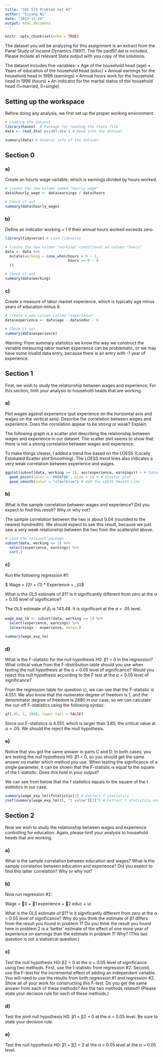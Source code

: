 ```yaml
---
title: 'SOC 574 Problem Set #7'
author: "Siyang Ni"
date: "2022-11-24"
output: html_document
---
```


```r
knitr::opts_chunk$set(echo = TRUE)
```

The dataset you will be analyzing for this assignment is an extract from the Panel Study of Income Dynamics (1997). The file psid97.dat is included. Please include all relevant Stata output with you copy of the solutions. 

The dataset includes five variables:
•	Age of the household head (age)
•	Years of education of the household head (educ) 
•	Annual earnings for the household head in 1996 (earnings)
•	Annual hours work for the household head in 1996 (hours) 
•	An indicator for the marital status of the household head (1=married, 0=single)

## Setting up the workspace

Before doing any analysis, we first set up the proper working environment. 

```r
# Loading the dataset
library(haven)  # Package for reading the Stata file
data <- read_dta('psid97.dta') # Read into the dataset

summary(data) # General info of the dataset
```


## Section 0

### a)	
Create an hourly wage variable, which is earnings divided by hours worked.

```r
# Create the new column named "hourly_wage"
data$hourly_wage <- data$earnings / data$hours

# Check it out
summary(data$hourly_wage)

```



### b)	
Define an indicator working = 1 if their annual hours worked exceeds zero.

```r
library(tidyverse) # Load tidyverse

# Create the new column "working" conditional on column "hours"
data <- data %>% 
  mutate(working = case_when(hours > 0 ~ 1,
                             hours == 0 ~ 0
  ))

# Check it out 
summary(data$working)
```


### c)	
Create a measure of labor market experience, which is typically age minus years of education minus 6.

```r
# Create a new column called "experience"
data$experience <- data$age - data$educ - 6

# Check it out
summary(data$experience)
```

Warning: From summary statistics we know the way we construct the variable measuring labor market experience can be problematic, or we may have some invalid data entry, because there is an entry with -1 year of experience.


## Section 1

First, we wish to study the relationship between wages and experience. For this section, limit your analysis to household heads that are working. 

### a)	
Plot wages against experience (put experience on the horizontal axis and wages on the vertical axis). Describe the correlation between wages and experience. Does the correlation appear to be strong or weak? Explain.

The following graph is a scatter plot describing the relationship between wages and experience in our dataset. The scatter plot seems to show that there is not a strong correlation between wages and experience. 

To make things clearer, I added a trend line based on the LOESS (Locally Estimated Scatter plot Smoothing). The LOESS trend lines also indicates a very weak correlation between experience and wages. 

```r

ggplot(subset(data, working == 1), aes(experience, earnings)) + # Subset
  geom_point(color = '#00AFBB', size = 1) + # Scatter plot 
  geom_smooth(color = "steelblue") # Add the LOESS Smooth Line

```


### b)	
What is the sample correlation between wages and experience? Did you expect to find this result? Why or why not?

The sample correlation between the two is about 0.04 (rounded to the nearest hundredth). We should expect to see this result, because we just saw a very weak relationship between the two from the scatterplot above.

```r
# Load the relevant package
subset(data, working == 1) %>%
  select(experience, earnings) %>% 
  cor(.)
```


### c)	
Run the following regression #1: 

$ Wage = \beta_{0} + \beta_{1} * Experience + \mu_{i}$

What is the OLS estimate of β1? Is it significantly different from zero at the α = 0.05 level of significance?

The OLS estimate of $\beta_{1}$ is 143.48. It is significant at the $\alpha$ = .05 level. 

```r
wage_exp_lm <- subset(data, working == 1) %>%
  select(experience, earnings) %>%
  lm(earnings ~ experience, data=.)

summary(wage_exp_lm)
```



### d)	
What is the F-statistic for the null hypothesis H0: β1 = 0 in the regression? What critical value from the F-distribution table should you use when testing the null hypothesis at the α = 0.05 level of significance? Would you reject this null hypothesis according to the F test at the α = 0.05 level of significance?

From the regression table for question c), we can see that the F-statistic is 4.551. We also know that the numerator degree of freedom is 1, and the denominator degree of freedom is 2880 in our case, so we can calculate the cut-off F-statistics using the following syntax:

```r
qf(.05, 1, 2880, lower.tail = FALSE)
```
Since our F-statistics is 4.551, which is larger than 3.85, the critical value at $\alpha$ = .05. We should the reject the mull hypothesis. 


### e)	
Notice that you got the same answer in parts C and D. In both cases, you are testing the null hypothesis H0: β1 = 0, so you should get the same answer no matter which method you use. When testing the significance of a single parameter, it can be shown that the F-statistic is equal to the square of the t-statistic. Does this hold in your output?

We can see from below that the f statistics equals to the square of the t statistics in our case.

```r
summary(wage_exp_lm)$fstatistic[1] # Extract f statistics 
coef(summary(wage_exp_lm))[, "t value"][2]^2 # Extract t statistics and square
```


## Section 2

Now we wish to study the relationship between wages and experience controlling for education. Again, please limit your analysis to household heads that are working.

### a)
What is the sample correlation between education and wages? What is the sample correlation between education and experience? Did you expect to find this latter correlation? Why or why not? 

### b)	
Now run regression #2: 

Wage = 0 + 1 experience + 2 educ + ui

What is the OLS estimate of β1? Is it significantly different from zero at the α = 0.05 level of significance? Why do you think the estimate of β1 differs from the result you found in problem 1? Do you think the result you found here in problem 2 is a ‘better’ estimate of the effect of one more year of experience on earnings than the estimate in problem 1? Why? (This last question is not a statistical question.)

### c)	
Test the null hypothesis H0: β2 = 0 at the α = 0.05 level of significance using two methods. First, use the t-statistic from regression #2. Second, use the F-test for the incremental effect of adding an independent variable. You will need to use the results from both regression #1 and regression #2. Show all of your work for constructing this F-test. Do you get the same answer from each of these methods? Are the two methods related? (Please state your decision rule for each of these methods.)

### d)	
Test the joint null hypothesis H0: β1 = β2 = 0 at the α = 0.05 level. Be sure to state your decision rule.

### e)	
Test the null hypothesis H0: β1 + β2 = 2 at the α = 0.05 level at the α = 0.05 level. 



















